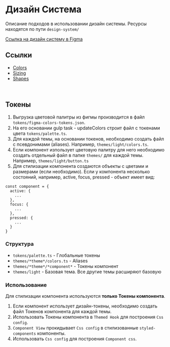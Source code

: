 
<Meta title="Design/Design System" />

# Дизайн Система

Описание подходов в использовании дизайн системы. Ресурсы находятся по пути `design-system/`

[Ссылка на дизайн систему в Figma](https://www.figma.com/file/9hiN2DbkqbxbhR9EWRI1VK/B2B-Kit)

## Ссылки

- [Colors](/docs/design-colors--palette)
- [Sizing](/docs/design-sizing--common)
- [Shapes](/docs/design-shapes--common)

<br/>

## Токены

1. Выгрузка цветовой палитры из фигмы производится в файл `tokens/figma-colors-tokens.json`.
2. На его основании gulp task - updateColors строит файл с токенами цвета `tokens/palette.ts`.
3. Для каждой темы, на основании токенов, необходимо создать файл c псевдонимами (aliases). Например, `themes/light/colors.ts`.
4. Если компонент изпользует цветовую палитру для него необходимо создать отдельный файл в папке `themes/` для каждой темы. Например, `themes/light/button.ts`
5. Для стилизации компонента создаются объекты с цветами и размерами (если необходимо). Если у компонента несколько состояний, например, active, focus, pressed - объект имеет вид:
```
const component = {
  active: {
    ...
  },
  focus: {
    ...
  },
  pressed: {
    ...
  }
}
```

### Структура

- `tokens/palette.ts` - Глобальные токены
- `themes/*theme*/colors.ts` - Aliases
- `themes/*theme*/*component*` - Токены компонент
- `themes/light` - Базовая тема. Все другие темы расширяют базовую

### Использование

Для стилизации компонента используются **только Токены компонента**.

1. Если компонент использует дизайн-токены, необходимо создать файл Токенов компонента для каждой темы.
2. Использовать Токены компонента в `Themed Hook` для построения `Css config`.
3. `Component View` прокидывает `Css config` в стилизованные `styled-components` компоненты.
4. Использовать `Css config` для построения `Component css`.
```
